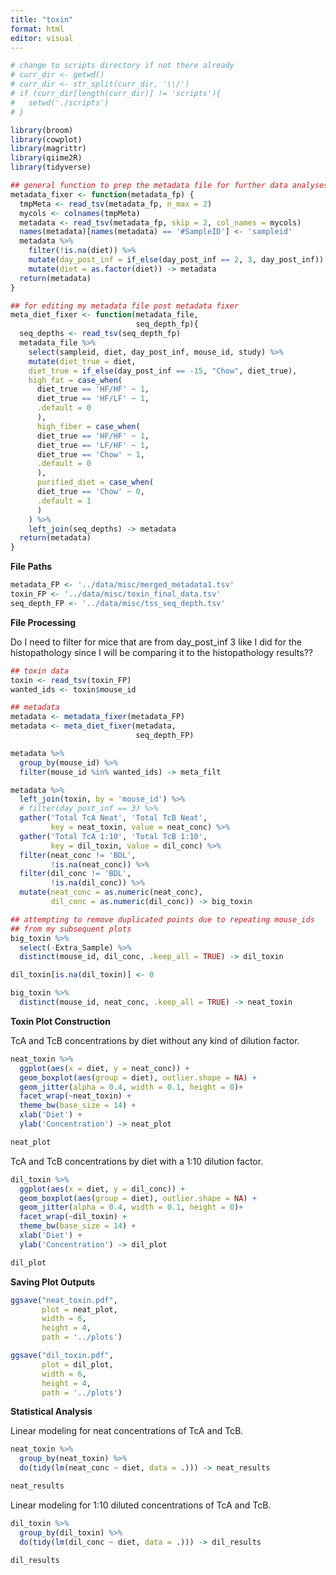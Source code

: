 ```yaml
---
title: "toxin"
format: html
editor: visual
---
```


```r
# change to scripts directory if not there already
# curr_dir <- getwd()
# curr_dir <- str_split(curr_dir, '\\/')
# if (curr_dir[length(curr_dir)] != 'scripts'){
#   setwd('./scripts')
# }
```

```r
library(broom)
library(cowplot)
library(magrittr)
library(qiime2R)
library(tidyverse)
```

```r
## general function to prep the metadata file for further data analyses 
metadata_fixer <- function(metadata_fp) {
  tmpMeta <- read_tsv(metadata_fp, n_max = 2)
  mycols <- colnames(tmpMeta)
  metadata <- read_tsv(metadata_fp, skip = 2, col_names = mycols)
  names(metadata)[names(metadata) == '#SampleID'] <- 'sampleid'
  metadata %>% 
    filter(!is.na(diet)) %>% 
    mutate(day_post_inf = if_else(day_post_inf == 2, 3, day_post_inf)) %>% 
    mutate(diet = as.factor(diet)) -> metadata
  return(metadata)
}

## for editing my metadata file post metadata fixer 
meta_diet_fixer <- function(metadata_file,
                            seq_depth_fp){
  seq_depths <- read_tsv(seq_depth_fp)
  metadata_file %>% 
    select(sampleid, diet, day_post_inf, mouse_id, study) %>% 
    mutate(diet_true = diet,
    diet_true = if_else(day_post_inf == -15, "Chow", diet_true),
    high_fat = case_when(
      diet_true == 'HF/HF' ~ 1,
      diet_true == 'HF/LF' ~ 1,
      .default = 0
      ), 
      high_fiber = case_when(
      diet_true == 'HF/HF' ~ 1,
      diet_true == 'LF/HF' ~ 1,
      diet_true == 'Chow' ~ 1,
      .default = 0
      ), 
      purified_diet = case_when(
      diet_true == 'Chow' ~ 0,
      .default = 1
      )
    ) %>% 
    left_join(seq_depths) -> metadata
  return(metadata)
}
```

**File Paths**

```r
metadata_FP <- '../data/misc/merged_metadata1.tsv'
toxin_FP <- '../data/misc/toxin_final_data.tsv'
seq_depth_FP <- '../data/misc/tss_seq_depth.tsv'
```

**File Processing**

Do I need to filter for mice that are from day_post_inf 3 like I did for the histopathology since I will be comparing it to the histopathology results??

```r
## toxin data 
toxin <- read_tsv(toxin_FP)
wanted_ids <- toxin$mouse_id

## metadata 
metadata <- metadata_fixer(metadata_FP)
metadata <- meta_diet_fixer(metadata,
                            seq_depth_FP)

metadata %>% 
  group_by(mouse_id) %>% 
  filter(mouse_id %in% wanted_ids) -> meta_filt

metadata %>% 
  left_join(toxin, by = 'mouse_id') %>% 
  # filter(day_post_inf == 3) %>% 
  gather('Total TcA Neat', 'Total TcB Neat', 
         key = neat_toxin, value = neat_conc) %>% 
  gather('Total TcA 1:10', 'Total TcB 1:10',
         key = dil_toxin, value = dil_conc) %>% 
  filter(neat_conc != 'BDL',
         !is.na(neat_conc)) %>% 
  filter(dil_conc != 'BDL',
         !is.na(dil_conc)) %>% 
  mutate(neat_conc = as.numeric(neat_conc),
         dil_conc = as.numeric(dil_conc)) -> big_toxin

## attempting to remove duplicated points due to repeating mouse_ids 
## from my subsequent plots 
big_toxin %>% 
  select(-Extra_Sample) %>% 
  distinct(mouse_id, dil_conc, .keep_all = TRUE) -> dil_toxin

dil_toxin[is.na(dil_toxin)] <- 0

big_toxin %>% 
  distinct(mouse_id, neat_conc, .keep_all = TRUE) -> neat_toxin 
```

**Toxin Plot Construction**

TcA and TcB concentrations by diet without any kind of dilution factor.

```r
neat_toxin %>% 
  ggplot(aes(x = diet, y = neat_conc)) +
  geom_boxplot(aes(group = diet), outlier.shape = NA) +
  geom_jitter(alpha = 0.4, width = 0.1, height = 0)+
  facet_wrap(~neat_toxin) +
  theme_bw(base_size = 14) +
  xlab('Diet') +
  ylab('Concentration') -> neat_plot

neat_plot
```

TcA and TcB concentrations by diet with a 1:10 dilution factor.

```r
dil_toxin %>% 
  ggplot(aes(x = diet, y = dil_conc)) +
  geom_boxplot(aes(group = diet), outlier.shape = NA) +
  geom_jitter(alpha = 0.4, width = 0.1, height = 0)+
  facet_wrap(~dil_toxin) +
  theme_bw(base_size = 14) +
  xlab('Diet') +
  ylab('Concentration') -> dil_plot

dil_plot
```

**Saving Plot Outputs**

```r
ggsave("neat_toxin.pdf",
       plot = neat_plot,
       width = 6,
       height = 4,
       path = '../plots')

ggsave("dil_toxin.pdf",
       plot = dil_plot,
       width = 6,
       height = 4,
       path = '../plots')
```

**Statistical Analysis**

Linear modeling for neat concentrations of TcA and TcB.

```r
neat_toxin %>% 
  group_by(neat_toxin) %>% 
  do(tidy(lm(neat_conc ~ diet, data = .))) -> neat_results

neat_results
```

Linear modeling for 1:10 diluted concentrations of TcA and TcB.

```r
dil_toxin %>% 
  group_by(dil_toxin) %>% 
  do(tidy(lm(dil_conc ~ diet, data = .))) -> dil_results

dil_results
```
